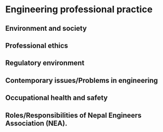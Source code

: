 # Engineering professional practice

## Environment and society

## Professional ethics

## Regulatory environment

## Contemporary issues/Problems in engineering

## Occupational health and safety

## Roles/Responsibilities of Nepal Engineers Association (NEA).
